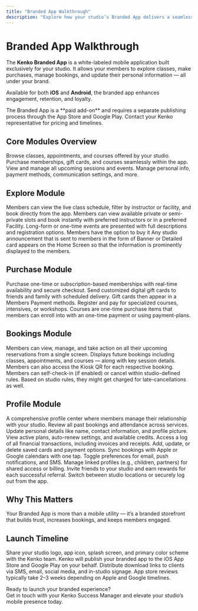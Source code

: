 ```yaml
---
title: "Branded App Walkthrough"
description: "Explore how your studio’s Branded App delivers a seamless client experience for class discovery, purchases, bookings, and profile management."
---
```


# Branded App Walkthrough

The **Kenko Branded App** is a white-labeled mobile application built exclusively for your studio. It allows your members to explore classes, make purchases, manage bookings, and update their personal information — all under your brand.

Available for both **iOS** and **Android**, the branded app enhances engagement, retention, and loyalty.

<Note>
  The Branded App is a **paid add-on** and requires a separate publishing process through the App Store and Google Play. Contact your Kenko representative for pricing and timelines.
</Note>

## Core Modules Overview

<CardGroup cols="2">
  <Card title="Explore" icon="magnifying-glass">
    Browse classes, appointments, and courses offered by your studio.
  </Card>
  <Card title="Purchase" icon="credit-card">
    Purchase memberships, gift cards, and courses seamlessly within the app.
  </Card>
  <Card title="Bookings" icon="calendar-check">
    View and manage all upcoming sessions and events.
  </Card>
  <Card title="Profile" icon="folder-user">
    Manage personal info, payment methods, communication settings, and more.
  </Card>
</CardGroup>

## Explore Module

<AccordionGroup>
  <Accordion title="Classes" icon="users">
    Members can view the live class schedule, filter by instructor or facility, and book directly from the app.
  </Accordion>
  <Accordion title="Appointments" icon="calendar-users">
    Members can view available private or semi-private slots and book instantly with preferred instructors or in a preferred Facility.
  </Accordion>
  <Accordion title="Courses & Workshops" icon="graduation-cap">
    Long-form or one-time events are presented with full descriptions and registration options. Members have the option to buy it 
  </Accordion>
  <Accordion title="Announcements" icon="megaphone">
    Any studio announcement that is sent to members in the form of Banner or Detailed card appears on the Home Screen so that the information is prominently displayed to the members.
  </Accordion>
</AccordionGroup>

## Purchase Module

<AccordionGroup>
  <Accordion title="Memberships" icon="ticket">
    Purchase one-time or subscription-based memberships with real-time availability and secure checkout.
  </Accordion>
  <Accordion title="Gift Cards" icon="gift">
    Send customized digital gift cards to friends and family with scheduled delivery. Gift cards then appear in a Members Payment methods.
  </Accordion>
  <Accordion title="Courses" icon="calendar-star">
    Register and pay for specialized courses, intensives, or workshops. Courses are one-time purchase items that members can enroll into with an one-time payment or using payment-plans.
  </Accordion>
</AccordionGroup>

## Bookings Module

<Info>
  Members can view, manage, and take action on all their upcoming reservations from a single screen.
</Info>

<AccordionGroup>
  <Accordion title="Upcoming Bookings" icon="calendar-clock">
    Displays future bookings including classes, appointments, and courses — along with key session details. Members can also access the Kiosk QR for each respective booking.
  </Accordion>
  <Accordion title="Check-in & Cancel" icon="arrow-right-arrow-left">
    Members can self-check-in (if enabled) or cancel within studio-defined rules. Based on studio rules, they might get charged for late-cancellations as well.
  </Accordion>
</AccordionGroup>

## Profile Module

<Info>
  A comprehensive profile center where members manage their relationship with your studio.
</Info>

<AccordionGroup>
  <Accordion title="Booking History" icon="book">
    Review all past bookings and attendance across services. 
  </Accordion>
  <Accordion title="Edit Profile" icon="pen">
    Update personal details like name, contact information, and profile picture.
  </Accordion>
  <Accordion title="Memberships & Credits" icon="money-bill-wave">
    View active plans, auto-renew settings, and available credits.
  </Accordion>
  <Accordion title="Purchases" icon="receipt">
    Access a log of all financial transactions, including invoices and receipts.
  </Accordion>
  <Accordion title="Payment Methods" icon="credit-card">
    Add, update, or delete saved cards and payment options.
  </Accordion>
  <Accordion title="Calendar Sync" icon="calendar-days">
    Sync bookings with Apple or Google calendars with one tap.
  </Accordion>
  <Accordion title="Communication Preferences" icon="bell">
    Toggle preferences for email, push notifications, and SMS.
  </Accordion>
  <Accordion title="Related Contacts" icon="user-group">
    Manage linked profiles (e.g., children, partners) for shared access or billing.
  </Accordion>
  <Accordion title="Refer and Earn" icon="gift">
    Invite friends to your studio and earn rewards for each successful referral.
  </Accordion>
  <Accordion title="Studio Search & Logout" icon="arrow-right-from-bracket">
    Switch between studio locations or securely log out from the app.
  </Accordion>
</AccordionGroup>

## Why This Matters

<Info>
  Your Branded App is more than a mobile utility — it’s a branded storefront that builds trust, increases bookings, and keeps members engaged.
</Info>

## Launch Timeline

<Steps>
  <Step title="Submit Branding Assets">
    Share your studio logo, app icon, splash screen, and primary color scheme with the Kenko team.
  </Step>
  <Step title="App Store Deployment">
    Kenko will publish your branded app to the iOS App Store and Google Play on your behalf.
  </Step>
  <Step title="Member Communication">
    Distribute download links to clients via SMS, email, social media, and in-studio signage.
  </Step>
</Steps>

<Note>
  App store reviews typically take 2–3 weeks depending on Apple and Google timelines.
</Note>

Ready to launch your branded experience?\
Get in touch with your Kenko Success Manager and elevate your studio’s mobile presence today.